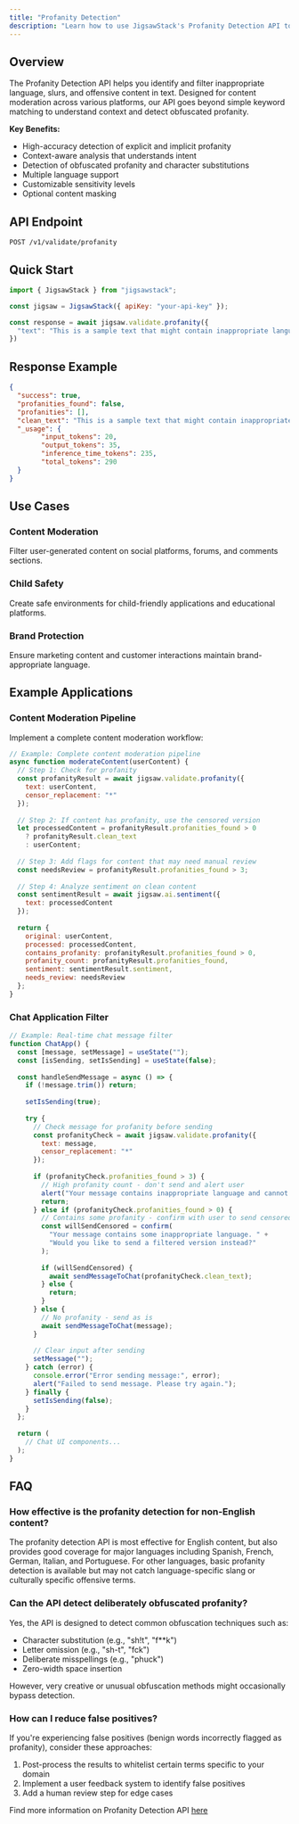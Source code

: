 ```yaml
---
title: "Profanity Detection"
description: "Learn how to use JigsawStack's Profanity Detection API to identify and filter inappropriate content"
---
```


## Overview

The Profanity Detection API helps you identify and filter inappropriate language, slurs, and offensive content in text. Designed for content moderation across various platforms, our API goes beyond simple keyword matching to understand context and detect obfuscated profanity.

**Key Benefits:**
- High-accuracy detection of explicit and implicit profanity
- Context-aware analysis that understands intent
- Detection of obfuscated profanity and character substitutions
- Multiple language support
- Customizable sensitivity levels
- Optional content masking


## API Endpoint

```
POST /v1/validate/profanity
```

## Quick Start

```javascript Javascript
import { JigsawStack } from "jigsawstack";

const jigsaw = JigsawStack({ apiKey: "your-api-key" });

const response = await jigsaw.validate.profanity({
  "text": "This is a sample text that might contain inappropriate language."
})
```

## Response Example

```json
{
  "success": true,
  "profanities_found": false,
  "profanities": [],
  "clean_text": "This is a sample text that might contain inappropriate language.",
  "_usage": {
        "input_tokens": 20,
        "output_tokens": 35,
        "inference_time_tokens": 235,
        "total_tokens": 290
  }
}
```
## Use Cases

### Content Moderation
Filter user-generated content on social platforms, forums, and comments sections.

### Child Safety
Create safe environments for child-friendly applications and educational platforms.

### Brand Protection
Ensure marketing content and customer interactions maintain brand-appropriate language.

## Example Applications

### Content Moderation Pipeline

Implement a complete content moderation workflow:

```javascript
// Example: Complete content moderation pipeline
async function moderateContent(userContent) {
  // Step 1: Check for profanity
  const profanityResult = await jigsaw.validate.profanity({
    text: userContent,
    censor_replacement: "*"
  });
  
  // Step 2: If content has profanity, use the censored version
  let processedContent = profanityResult.profanities_found > 0 
    ? profanityResult.clean_text 
    : userContent;
  
  // Step 3: Add flags for content that may need manual review
  const needsReview = profanityResult.profanities_found > 3;
  
  // Step 4: Analyze sentiment on clean content
  const sentimentResult = await jigsaw.ai.sentiment({
    text: processedContent
  });
  
  return {
    original: userContent,
    processed: processedContent,
    contains_profanity: profanityResult.profanities_found > 0,
    profanity_count: profanityResult.profanities_found,
    sentiment: sentimentResult.sentiment,
    needs_review: needsReview
  };
}
```

### Chat Application Filter

```javascript
// Example: Real-time chat message filter
function ChatApp() {
  const [message, setMessage] = useState("");
  const [isSending, setIsSending] = useState(false);
  
  const handleSendMessage = async () => {
    if (!message.trim()) return;
    
    setIsSending(true);
    
    try {
      // Check message for profanity before sending
      const profanityCheck = await jigsaw.validate.profanity({
        text: message,
        censor_replacement: "*"
      });
      
      if (profanityCheck.profanities_found > 3) {
        // High profanity count - don't send and alert user
        alert("Your message contains inappropriate language and cannot be sent.");
        return;
      } else if (profanityCheck.profanities_found > 0) {
        // Contains some profanity - confirm with user to send censored version
        const willSendCensored = confirm(
          "Your message contains some inappropriate language. " +
          "Would you like to send a filtered version instead?"
        );
        
        if (willSendCensored) {
          await sendMessageToChat(profanityCheck.clean_text);
        } else {
          return;
        }
      } else {
        // No profanity - send as is
        await sendMessageToChat(message);
      }
      
      // Clear input after sending
      setMessage("");
    } catch (error) {
      console.error("Error sending message:", error);
      alert("Failed to send message. Please try again.");
    } finally {
      setIsSending(false);
    }
  };
  
  return (
    // Chat UI components...
  );
}
```

## FAQ

### How effective is the profanity detection for non-English content?

The profanity detection API is most effective for English content, but also provides good coverage for major languages including Spanish, French, German, Italian, and Portuguese. For other languages, basic profanity detection is available but may not catch language-specific slang or culturally specific offensive terms.

### Can the API detect deliberately obfuscated profanity?

Yes, the API is designed to detect common obfuscation techniques such as:
- Character substitution (e.g., "sh!t", "f**k")
- Letter omission (e.g., "sh-t", "fck")
- Deliberate misspellings (e.g., "phuck")
- Zero-width space insertion

However, very creative or unusual obfuscation methods might occasionally bypass detection.

### How can I reduce false positives?

If you're experiencing false positives (benign words incorrectly flagged as profanity), consider these approaches:
1. Post-process the results to whitelist certain terms specific to your domain
2. Implement a user feedback system to identify false positives
3. Add a human review step for edge cases

<Note>Find more information on Profanity Detection API [here](/docs/api-reference/ai/profanity)</Note>
